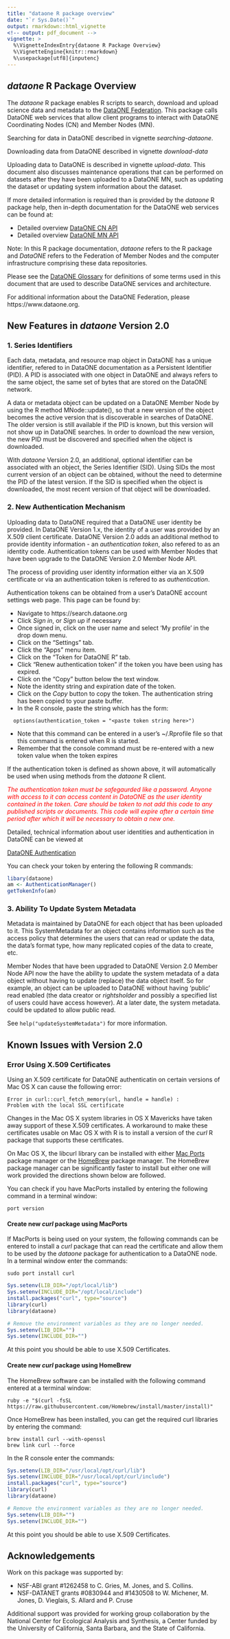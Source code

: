 ```yaml
---
title: "dataone R package overview"
date: "`r Sys.Date()`"
output: rmarkdown::html_vignette
<!-- output: pdf_document -->
vignette: >
  %\VignetteIndexEntry{dataone R Package Overview}
  %\VignetteEngine{knitr::rmarkdown}
  %\usepackage[utf8]{inputenc}
---
```


## *dataone* R Package Overview

The *dataone* R package enables R scripts to search, download and upload science data and metadata
to the [DataONE Federation](https://www.dataone.org/current-member-nodes). This package calls DataONE web services 
that allow client programs to interact with DataONE Coordinating Nodes (CN) and Member Nodes (MN). 

Searching for data in DataONE described in vignette *searching-dataone*. 

Downloading data from DataONE described in vignette *download-data*

Uploading data to DataONE is described in vignette *upload-data*. This document also
discusses maintenance operations that can be performed on datasets after they have been uploaded
to a DataONE MN, such as updating the dataset or updating system information about the
dataset.

If more detailed information is required than is provided by the *dataone* R package help, then in-depth documentation for the DataONE web services can be found at:

- Detailed overview [DataONE CN API](https://purl.dataone.org/architecturev2/apis/CN_APIs.html)
- Detailed overview [DataONE MN API](https://purl.dataone.org/architecturev2/apis/MN_APIs.html)

Note: In this R package documentation, *dataone* refers to the R package and *DataONE* refers to the Federation of Member Nodes and the computer infrastructure comprising these data repositories.

Please see the [DataONE Glossary](https://purl.dataone.org/architecturev2/glossary.html) for definitions of some terms used in this document
that are used to describe DataONE services and architecture.

For additional information about the DataONE Federation, please https://www.dataone.org.

## New Features in *dataone* Version 2.0
### 1. Series Identifiers
Each data, metadata, and resource map object in DataONE has a unique identifier, refered to in DataONE documentation as a Persistent
Identifier (PID). A PID is associated with one object in DataONE and always refers to the same object, the same set of bytes that are 
stored on the DataONE network. 

A data or metadata object can be updated on a DataONE Member Node by using the R method MNode::update(), so that 
a new version of the object becomes the active version that is discoverable in searches of DataONE. The older
version is still available if the PID is known, but this version will not show up in DataONE searches. In order
to download the new version, the new PID must be discovered and specified when the object is downloaded.

With *dataone* Version 2.0, an additional, optional identifier can be associated with an object, the Series Identifier (SID).
Using SIDs the most current version of an object can be obtained, without the need to determine the PID of the latest version.
If the SID is specified when the object is downloaded, the most recent version of that object will be downloaded.

### 2. New Authentication Mechanism
Uploading data to DataONE required that a DataONE user identity be provided. In DataONE Version 1.x, the 
identity of a user was provided by an X.509 client certificate. DataONE Version 2.0
adds an additional method to provide identity information - an *authentication token*, also refered to as
an identity code. Authentication tokens can be used with Member Nodes that have been upgrade to the DataONE Version 2.0 Member Node API.

The process of providing user identity information either via an X.509 certificate or via an authentication token
is refered to as *authentication*.

Authentication tokens can be obtained from a user's DataONE account settings web page. This page
can be found by:

- Navigate to https://search.dataone.org
- Click *Sign in*, or *Sign up* if necessary
- Once signed in, click on the user name and select 'My profile' in the drop down menu.
- Click on the "Settings" tab.
- Click the "Apps" menu item.
- Click on the "Token for DataONE R" tab.
- Click "Renew authentication token" if the token you have been using has expired.
- Click on the "Copy" button below the text window.
- Note the identity string and expiration date of the token.
- Click on the *Copy* button to copy the token. The authentication string has been copied to your paste buffer.
- In the R console, paste the string which has the form:
```
  options(authentication_token = "<paste token string here>")
```
- Note that this command can be entered in a user's ~/.Rprofile file so that this command is entered
when R is started.
- Remember that the console command must be re-entered with a new token value when the token expires

If the authentication token is defined as shown above, it will automatically be used when using methods
from the *dataone* R client.

<span style="color:red">
*The authentication token must be safegaurded like a password. Anyone with access to it can access content in DataONE as the user identity contained in the token. Care should be taken to not add this code to any published scripts or documents. This code will expire after a certain time period after which it will be necessary to obtain a new one.*
</span>

Detailed, technical information about user identities and authentication in DataONE can be viewed at 

[DataONE Authentication](https://purl.dataone.org/architecturev2/design/Authentication.html)

You can check your token by entering the following R commands:
```r
libary(dataone)
am <- AuthenticationManager()
getTokenInfo(am)
```

### 3. Ability To Update System Metadata
Metadata is maintained by DataONE for each object that has been uploaded to it. This SystemMetadata for an object contains
information such as the access policy that determines the users that can read or update the data, the data's format type,
how many replicated copies of the data to create, etc.

Member Nodes that have been upgraded to DataONE Version 2.0 Member Node API now the have the ability to update the system metadata of a data object without having to update (replace) the data object itself. So for example, an object can be uploaded to DataONE without having 'public' read enabled (the data creator or
*rightsholder* and possibly a specified list of users could have access however). At a later date, the system metadata. could be updated to allow public read.

See ```help("updateSystemMetadata")``` for more information.

## Known Issues with Version 2.0
### Error Using X.509 Certificates 

Using an X.509 certificate for DataONE authenticatin on certain versions of Mac OS X can cause the following error:

```
Error in curl::curl_fetch_memory(url, handle = handle) : 
Problem with the local SSL certificate 
```  

Changes in the Mac OS X system libraries in OS X Mavericks have taken away support of these X.509 certificates.
A workaround to make these certificates usable on Mac OS X with R is to install a version of the *curl* R package
that supports these certificates. 

On Mac OS X, the libcurl library can be installed with either [Mac Ports](https://www.macports.org) package manager
or the [HomeBrew](http://brew.sh) package manager. The HomeBrew package manager can be significantly faster to install
but either one will work provided the directions shown below are followed.

You can check if you have MacPorts installed by entering the following command in a terminal window:

```
port version
```

#### Create new *curl* package using MacPorts
If MacPorts is being used on your system, the following commands can be entered to install a *curl* package
that can read the certificate and allow them to be used by the *dataone* package for authentication
to a DataONE node. In a terminal window enter the commands:

```
sudo port install curl
```

```r
Sys.setenv(LIB_DIR="/opt/local/lib")
Sys.setenv(INCLUDE_DIR="/opt/local/include")
install.packages("curl", type="source")
library(curl)
library(dataone)

# Remove the environment variables as they are no longer needed.
Sys.setenv(LIB_DIR="")
Sys.setenv(INCLUDE_DIR="")
```

At this point you should be able to use X.509 Certificates.

#### Create new *curl* package using HomeBrew
The HomeBrew software can be installed with the following command entered at a terminal window:

```
ruby -e "$(curl -fsSL https://raw.githubusercontent.com/Homebrew/install/master/install)"
```

Once HomeBrew has been installed, you can get the required curl libraries by entering the command:

```
brew install curl --with-openssl
brew link curl --force
```

In the R console enter the commands:

```r
Sys.setenv(LIB_DIR="/usr/local/opt/curl/lib")
Sys.setenv(INCLUDE_DIR="/usr/local/opt/curl/include")
install.packages("curl", type="source")
library(curl)
library(dataone)

# Remove the environment variables as they are no longer needed.
Sys.setenv(LIB_DIR="")
Sys.setenv(INCLUDE_DIR="")
```
At this point you should be able to use X.509 Certificates.

## Acknowledgements
Work on this package was supported by:

- NSF-ABI grant #1262458 to C. Gries, M. Jones, and S. Collins.
- NSF-DATANET grants #0830944 and #1430508 to W. Michener, M. Jones, D. Vieglais, S. Allard and P. Cruse

Additional support was provided for working group collaboration by the National Center for Ecological Analysis and Synthesis, a Center funded by the University of California, Santa Barbara, and the State of California.
